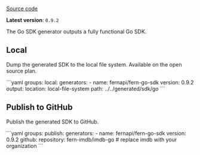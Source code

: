 [Source code](https://github.com/fern-api/fern-go)

**Latest version**: `0.9.2`

The Go SDK generator outputs a fully functional Go SDK.

## Local

Dump the generated SDK to the local file system. Available on the open source plan.

<CodeBlock title="generators.yml">
```yaml
groups:
  local:
    generators:
      - name: fernapi/fern-go-sdk
        version: 0.9.2
        output:
          location: local-file-system
          path: ../../generated/sdk/go
```
</CodeBlock>

## Publish to GitHub 

Publish the generated SDK to GitHub.

<CodeBlock title="generators.yml">
```yaml
groups:
  publish:
    generators:
      - name: fernapi/fern-go-sdk
        version: 0.9.2
        github:
          repository: fern-imdb/imdb-go # replace imdb with your organization
```
</CodeBlock>
